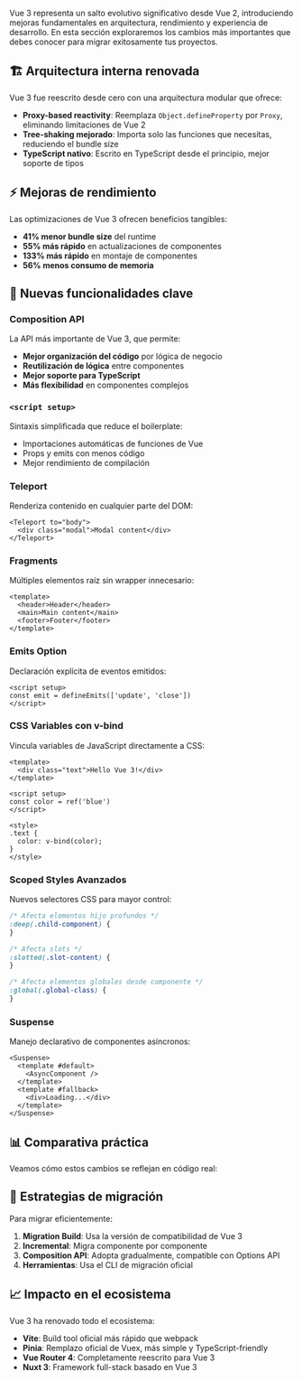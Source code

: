
Vue 3 representa un salto evolutivo significativo desde Vue 2, introduciendo mejoras fundamentales en arquitectura, rendimiento y experiencia de desarrollo. En esta sección exploraremos los cambios más importantes que debes conocer para migrar exitosamente tus proyectos.

## 🏗️ Arquitectura interna renovada

Vue 3 fue reescrito desde cero con una arquitectura modular que ofrece:

- **Proxy-based reactivity**: Reemplaza `Object.defineProperty` por `Proxy`, eliminando limitaciones de Vue 2
- **Tree-shaking mejorado**: Importa solo las funciones que necesitas, reduciendo el bundle size
- **TypeScript nativo**: Escrito en TypeScript desde el principio, mejor soporte de tipos

## ⚡ Mejoras de rendimiento

Las optimizaciones de Vue 3 ofrecen beneficios tangibles:

- **41% menor bundle size** del runtime
- **55% más rápido** en actualizaciones de componentes
- **133% más rápido** en montaje de componentes
- **56% menos consumo de memoria**

## 🎯 Nuevas funcionalidades clave

### Composition API

La API más importante de Vue 3, que permite:

- **Mejor organización del código** por lógica de negocio
- **Reutilización de lógica** entre componentes
- **Mejor soporte para TypeScript**
- **Más flexibilidad** en componentes complejos

### `<script setup>`

Sintaxis simplificada que reduce el boilerplate:

- Importaciones automáticas de funciones de Vue
- Props y emits con menos código
- Mejor rendimiento de compilación

### Teleport

Renderiza contenido en cualquier parte del DOM:

```vue
<Teleport to="body">
  <div class="modal">Modal content</div>
</Teleport>
```

### Fragments

Múltiples elementos raíz sin wrapper innecesario:

```vue
<template>
  <header>Header</header>
  <main>Main content</main>
  <footer>Footer</footer>
</template>
```

### Emits Option

Declaración explícita de eventos emitidos:

```vue
<script setup>
const emit = defineEmits(['update', 'close'])
</script>
```

### CSS Variables con v-bind

Vincula variables de JavaScript directamente a CSS:

```vue
<template>
  <div class="text">Hello Vue 3!</div>
</template>

<script setup>
const color = ref('blue')
</script>

<style>
.text {
  color: v-bind(color);
}
</style>
```

### Scoped Styles Avanzados

Nuevos selectores CSS para mayor control:

```css
/* Afecta elementos hijo profundos */
:deep(.child-component) {
}

/* Afecta slots */
:slotted(.slot-content) {
}

/* Afecta elementos globales desde componente */
:global(.global-class) {
}
```

### Suspense

Manejo declarativo de componentes asíncronos:

```vue
<Suspense>
  <template #default>
    <AsyncComponent />
  </template>
  <template #fallback>
    <div>Loading...</div>
  </template>
</Suspense>
```

## 📊 Comparativa práctica

Veamos cómo estos cambios se reflejan en código real:

<Vue2Vue3Comparison />

## 🔄 Estrategias de migración

Para migrar eficientemente:

1. **Migration Build**: Usa la versión de compatibilidad de Vue 3
2. **Incremental**: Migra componente por componente
3. **Composition API**: Adopta gradualmente, compatible con Options API
4. **Herramientas**: Usa el CLI de migración oficial

## 📈 Impacto en el ecosistema

Vue 3 ha renovado todo el ecosistema:

- **Vite**: Build tool oficial más rápido que webpack
- **Pinia**: Remplazo oficial de Vuex, más simple y TypeScript-friendly
- **Vue Router 4**: Completamente reescrito para Vue 3
- **Nuxt 3**: Framework full-stack basado en Vue 3

